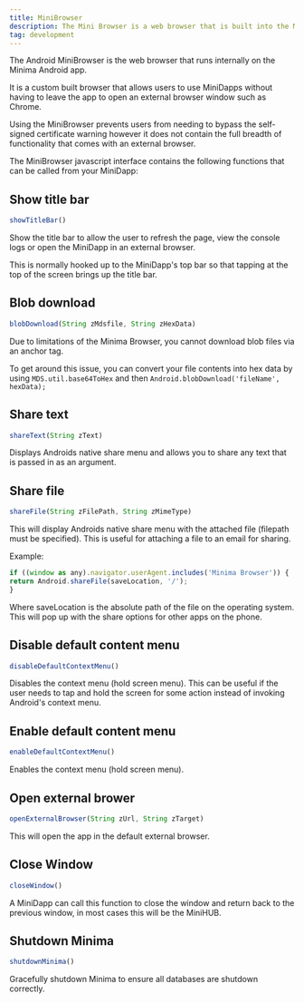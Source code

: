 ---
title: MiniBrowser
description: The Mini Browser is a web browser that is built into the Minima wallet.
tag: development
---

The Android MiniBrowser is the web browser that runs internally on the Minima Android app. 

It is a custom built browser that allows users to use MiniDapps without having to leave the app to open an external browser window such as Chrome. 

Using the MiniBrowser prevents users from needing to bypass the self-signed certificate warning however it does not contain the full breadth of functionality that comes with an external browser. 

The MiniBrowser javascript interface contains the following functions that can be called from your MiniDapp:
  

## Show title bar

```javascript
showTitleBar()
```

Show the title bar to allow the user to refresh the page, view the console logs or open the MiniDapp in an external browser. 

This is normally hooked up to the MiniDapp's top bar so that tapping at the top of the screen brings up the title bar. 

## Blob download

```javascript
blobDownload(String zMdsfile, String zHexData) 
```

Due to limitations of the Minima Browser, you cannot download blob files via an anchor tag. 

To get around this issue, you can convert your file contents into hex data by using `MDS.util.base64ToHex` and then `Android.blobDownload('fileName', hexData);`

## Share text

```javascript
shareText(String zText) 
```

Displays Androids native share menu and allows you to share any text that is passed in as an argument.

## Share file
    
```javascript
shareFile(String zFilePath, String zMimeType) 
```

This will display Androids native share menu with the attached file (filepath must be specified). This is useful for attaching a file to an email for sharing.

Example:

```javascript
if ((window as any).navigator.userAgent.includes('Minima Browser')) {
return Android.shareFile(saveLocation, '/');
}
```

Where saveLocation is the absolute path of the file on the operating system. This will pop up with the share options for other apps on the phone.

## Disable default content menu

```javascript
disableDefaultContextMenu()
```

Disables the context menu (hold screen menu). This can be useful if the user needs to tap and hold the screen for some action instead of invoking Android's context menu.
    
## Enable default content menu

```javascript
enableDefaultContextMenu() 
```

Enables the context menu (hold screen menu).

## Open external brower

```javascript
openExternalBrowser(String zUrl, String zTarget)
```

This will open the app in the default external browser.

## Close Window

```javascript
closeWindow()
```

A MiniDapp can call this function to close the window and return back to the previous window, in most cases this will be the MiniHUB.

## Shutdown Minima

```javascript
shutdownMinima()
```
Gracefully shutdown Minima to ensure all databases are shutdown correctly.